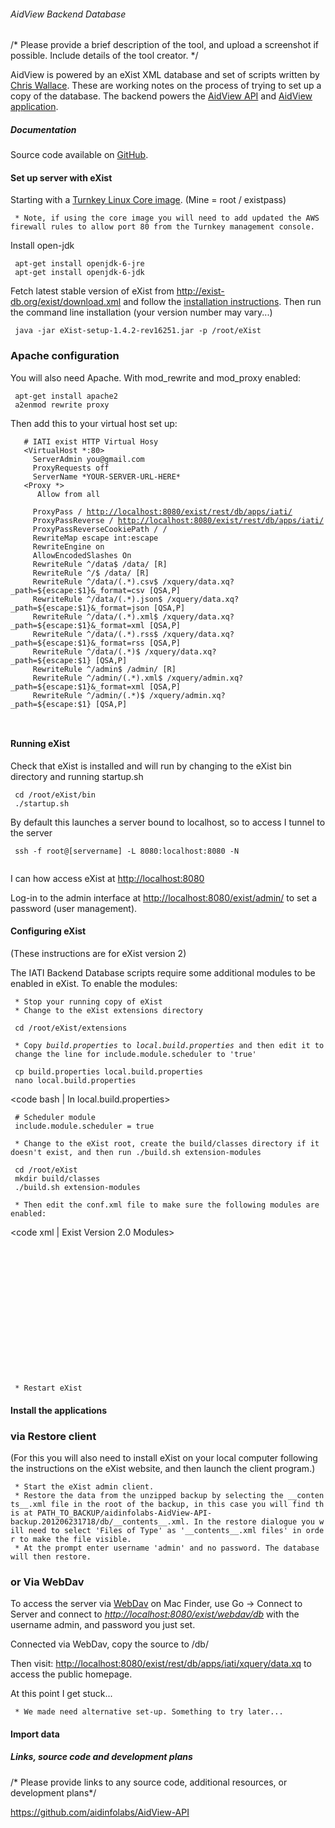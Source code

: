 ====== AidView Backend Database ======
/* Please provide a brief description of the tool, and upload a screenshot if possible. Include details of the tool creator. */

AidView is powered by an eXist XML database and set of scripts written by [[https://twitter.com/kitwallace|Chris Wallace]]. These are working notes on the process of trying to set up a copy of the database. The backend powers the [[API|AidView API]] and [[Start|AidView application]].

===== Documentation =====

Source code available on [[https://github.com/aidinfolabs/AidView-API|GitHub]].

==== Set up server with eXist ====

Starting with a [[http://www.turnkeylinux.org/core|Turnkey Linux Core image]]. (Mine = root / existpass)
  * Note, if using the core image you will need to add updated the AWS firewall rules to allow port 80 from the Turnkey management console. 

Install open-jdk

  apt-get install openjdk-6-jre
  apt-get install openjdk-6-jdk

Fetch latest stable version of eXist from http://exist-db.org/exist/download.xml and follow the [[http://exist-db.org/exist/quickstart.xml#installation|installation instructions]]. Then run the command line installation (your version number may vary...)

  java -jar eXist-setup-1.4.2-rev16251.jar -p /root/eXist


=== Apache configuration ===

You will also need Apache. With mod_rewrite and mod_proxy enabled:

  apt-get install apache2
  a2enmod rewrite proxy

Then add this to your virtual host set up:

    # IATI exist HTTP Virtual Hosy
    <VirtualHost *:80>
      ServerAdmin you@gmail.com
      ProxyRequests off
      ServerName *YOUR-SERVER-URL-HERE*
    <Proxy *>
       Allow from all
    </Proxy>
      ProxyPass / http://localhost:8080/exist/rest/db/apps/iati/
      ProxyPassReverse / http://localhost:8080/exist/rest/db/apps/iati/
      ProxyPassReverseCookiePath / /
      RewriteMap escape int:escape
      RewriteEngine on
      AllowEncodedSlashes On 
      RewriteRule ^/data$ /data/ [R]
      RewriteRule ^/$ /data/ [R]
      RewriteRule ^/data/(.*).csv$ /xquery/data.xq?_path=${escape:$1}&_format=csv [QSA,P]
      RewriteRule ^/data/(.*).json$ /xquery/data.xq?_path=${escape:$1}&_format=json [QSA,P]
      RewriteRule ^/data/(.*).xml$ /xquery/data.xq?_path=${escape:$1}&_format=xml [QSA,P]
      RewriteRule ^/data/(.*).rss$ /xquery/data.xq?_path=${escape:$1}&_format=rss [QSA,P]
      RewriteRule ^/data/(.*)$ /xquery/data.xq?_path=${escape:$1} [QSA,P]
      RewriteRule ^/admin$ /admin/ [R]
      RewriteRule ^/admin/(.*).xml$ /xquery/admin.xq?_path=${escape:$1}&_format=xml [QSA,P]
      RewriteRule ^/admin/(.*)$ /xquery/admin.xq?_path=${escape:$1} [QSA,P] 
     
    </VirtualHost>


==== Running eXist ====
Check that eXist is installed and will run by changing to the eXist bin directory and running startup.sh

  cd /root/eXist/bin
  ./startup.sh

By default this launches a server bound to localhost, so to access I tunnel to the server

  ssh -f root@[servername] -L 8080:localhost:8080 -N
  
I can how access eXist at http://localhost:8080

Log-in to the admin interface at http://localhost:8080/exist/admin/ to set a password (user management).

==== Configuring eXist ====
(These instructions are for eXist version 2)

The IATI Backend Database scripts require some additional modules to be enabled in eXist. To enable the modules:

  * Stop your running copy of eXist
  * Change to the eXist extensions directory

  cd /root/eXist/extensions

  * Copy ''build.properties'' to ''local.build.properties'' and then edit it to change the line for include.module.scheduler to 'true'

  cp build.properties local.build.properties
  nano local.build.properties

<code bash | In local.build.properties>
  # Scheduler module
  include.module.scheduler = true
</code>

  * Change to the eXist root, create the build/classes directory if it doesn't exist, and then run ./build.sh extension-modules

  cd /root/eXist
  mkdir build/classes
  ./build.sh extension-modules

  * Then edit the conf.xml file to make sure the following modules are enabled:

<code xml | Exist Version 2.0 Modules>
<!-- XSL functions -->
            <module uri="http://www.w3.org/1999/XSL/Transform" class="org.exist.xslt.functions.XSLModule" />
            <module uri="http://exist-db.org/xquery/file" class="org.exist.xquery.modules.file.FileModule" />
            <!-- Compression module-->
            <module uri="http://exist-db.org/xquery/compression" class="org.exist.xquery.modules.compression.CompressionModule" />
            <!-- XSL functions -->
            <module uri="http://www.w3.org/1999/XSL/Transform" class="org.exist.xslt.functions.XSLModule" />
            <!-- XQDoc module: required for generating function documentation -->
            <module uri="http://exist-db.org/xquery/xqdoc" class="org.exist.xqdoc.xquery.XQDocModule" />
       <!-- included optional modules -->
            <module uri="http://exist-db.org/xquery/datetime"           class="org.exist.xquery.modules.datetime.DateTimeModule" />
            <module uri="http://exist-db.org/xquery/httpclient"         class="org.exist.xquery.modules.httpclient.HTTPClientModule" />
            <module uri="http://exist-db.org/xquery/math"               class="org.exist.xquery.modules.math.MathModule" />
            <module uri="http://exist-db.org/xquery/scheduler"          class="org.exist.xquery.modules.scheduler.SchedulerModule" /></code>

  * Restart eXist
==== Install the applications ====

=== via Restore client ===

(For this you will also need to install eXist on your local computer following the instructions on the eXist website, and then launch the client program.)

  * Start the eXist admin client.
  * Restore the data from the unzipped backup by selecting the __contents__.xml file in the root of the backup, in this case you will find this at PATH_TO_BACKUP/aidinfolabs-AidView-API-backup.201206231718/db/__contents__.xml. In the restore dialogue you will need to select 'Files of Type' as '__contents__.xml files' in order to make the file visible.
  * At the prompt enter username 'admin' and no password. The database will then restore.

=== or Via WebDav ===

To access the server via [[http://demo.exist-db.org:8098/exist/webdav.xml#macosx|WebDav]] on Mac Finder, use Go -> Connect to Server and connect to ''http://localhost:8080/exist/webdav/db'' with the username admin, and password you just set.

Connected via WebDav, copy the source to /db/

Then visit: http://localhost:8080/exist/rest/db/apps/iati/xquery/data.xq to access the public homepage.

<note warning>At this point I get stuck...</note>

  * We made need alternative set-up. Something to try later...
==== Import data ====




===== Links, source code and development plans =====
/* Please provide links to any source code, additional resources, or development plans*/

[[https://github.com/aidinfolabs/AidView-API]]